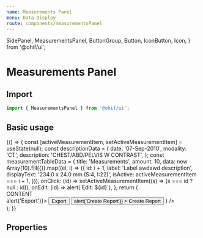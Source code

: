 ```yaml
---
name: Measurements Panel
menu: Data Display
route: components/measurementsPanel
---
```


  SidePanel,
  MeasurementsPanel,
  ButtonGroup,
  Button,
  IconButton,
  Icon,
} from '@ohif/ui';

# Measurements Panel

## Import

```javascript
import { MeasurementsPanel } from '@ohif/ui';
```

## Basic usage

<Playground>
  {() => {
    const [activeMeasurementItem, setActiveMeasurementItem] = useState(null);
    const descriptionData = {
      date: '07-Sep-2010',
      modality: 'CT',
      description: 'CHEST/ABD/PELVIS W CONTRAST',
    };
    const measurementTableData = {
      title: 'Measurements',
      amount: 10,
      data: new Array(10).fill({}).map((el, i) => ({
        id: i + 1,
        label: 'Label awdawd description',
        displayText: '234.0 x 24.0 mm (S:4, I:22)',
        isActive: activeMeasurementItem === i + 1,
      })),
      onClick: (id) => setActiveMeasurementItem((s) => (s === id ? null : id)),
      onEdit: (id) => alert(`Edit: ${id}`),
    };
    return (
      <div className="flex flex-row flex-no-wrap flex-1 items-stretch overflow-hidden w-full h-screen">
        <div className="flex flex-1 h-100 overflow-hidden bg-primary-main items-center justify-center text-white">
          CONTENT
        </div>
        <SidePanel
          side="right"
          iconName="list-bullets"
          iconLabel="Measure"
          componentLabel="Measurements"
          defaultIsOpen={true}
        >
          <MeasurementsPanel
            descriptionData={descriptionData}
            measurementTableData={measurementTableData}
            actionButtons={
              <>
                <ButtonGroup onClick={() => alert('Export')}>
                  <Button
                    className="text-white border-primary-main bg-black text-base py-2 px-2"
                    size="initial"
                    color="inherit"
                  >
                    Export
                  </Button>
                  <IconButton
                    className="bg-black border-primary-main px-2 text-white px-2"
                    color="inherit"
                    size="initial"
                  >
                    <Icon name="arrow-down" />
                  </IconButton>
                </ButtonGroup>
                <Button
                  className="text-white border border-primary-main bg-black text-base py-2 px-2 ml-2"
                  variant="outlined"
                  size="initial"
                  color="inherit"
                  onClick={() => alert('Create Report')}
                >
                  Create Report
                </Button>
              </>
            }
          />
        </SidePanel>
      </div>
    );
  }}
</Playground>

## Properties

<Props of={MeasurementsPanel} />
